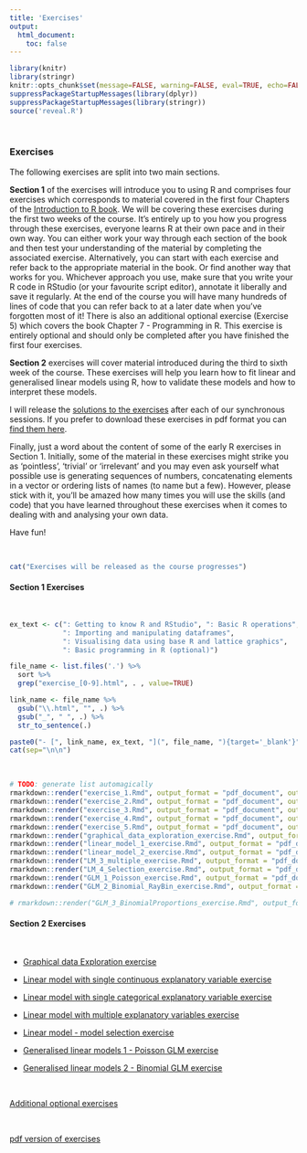 ```yaml
---
title: 'Exercises'
output: 
  html_document:
    toc: false
---
```


```r
library(knitr)
library(stringr)
knitr::opts_chunk$set(message=FALSE, warning=FALSE, eval=TRUE, echo=FALSE)
suppressPackageStartupMessages(library(dplyr))
suppressPackageStartupMessages(library(stringr))
source('reveal.R')
```

\  

### Exercises

The following exercises are split into two main sections.

**Section 1** of the exercises will introduce you to using R and comprises four exercises which corresponds to material covered in the first four Chapters of the [Introduction to R book](https://intro2r.com). We will be covering these exercises during the first two weeks of the course. It’s entirely up to you how you progress through these exercises, everyone learns R at their own pace and in their own way. You can either work your way through each section of the book and then test your understanding of the material by completing the associated exercise. Alternatively, you can start with each exercise and refer back to the appropriate material in the book. Or find another way that works for you. Whichever approach you use, make sure that you write your R code in RStudio (or your favourite script editor), annotate it liberally and save it regularly. At the end of the course you will have many hundreds of lines of code that you can refer back to at a later date when you’ve forgotten most of it! There is also an additional optional exercise (Exercise 5) which covers the book Chapter 7 - Programming in R. This exercise is entirely optional and should only be completed after you have finished the first four exercises. 

**Section 2** exercises will cover material introduced during the third to sixth week of the course. These exercises will help you learn how to fit linear and generalised linear models using R, how to validate these models and how to interpret these models.   

I will release the [solutions to the exercises](exercise_solutions.html){target="_blank"} after each of our synchronous sessions. If you prefer to download these exercises in pdf format you can [find them here](exercise_pdf.html){target="_blank"}. 

Finally, just a word about the content of some of the early R exercises in Section 1. Initially, some of the material in these exercises might strike you as ‘pointless’, ‘trivial’ or ‘irrelevant’ and you may even ask yourself what possible use is generating sequences of numbers, concatenating elements in a vector or ordering lists of names (to name but a few).  However, please stick with it, you’ll be amazed how many times you will use the skills (and code) that you have learned throughout these exercises when it comes to dealing with and analysing your own data. 

Have fun!

\  


```r
cat("Exercises will be released as the course progresses")
```

#### Section 1 Exercises

\  

```r
ex_text <- c(": Getting to know R and RStudio", ": Basic R operations", 
             ": Importing and manipulating dataframes", 
             ": Visualising data using base R and lattice graphics",
             ": Basic programming in R (optional)")

file_name <- list.files('.') %>%
  sort %>% 
  grep("exercise_[0-9].html", . , value=TRUE)

link_name <- file_name %>%
  gsub("\\.html", "", .) %>%
  gsub("_", " ", .) %>%
  str_to_sentence(.)

paste0("- [", link_name, ex_text, "](", file_name, "){target='_blank'}") %>%
cat(sep="\n\n")
```

\  

```r
# TODO: generate list automagically
rmarkdown::render("exercise_1.Rmd", output_format = "pdf_document", output_file = "./exercises/exercise_1.pdf", quiet = TRUE)
rmarkdown::render("exercise_2.Rmd", output_format = "pdf_document", output_file = "./exercises/exercise_2.pdf", quiet = TRUE)
rmarkdown::render("exercise_3.Rmd", output_format = "pdf_document", output_file = "./exercises/exercise_3.pdf", quiet = TRUE)
rmarkdown::render("exercise_4.Rmd", output_format = "pdf_document", output_file = "./exercises/exercise_4.pdf", quiet = TRUE)
rmarkdown::render("exercise_5.Rmd", output_format = "pdf_document", output_file = "./exercises/exercise_5.pdf", quiet = TRUE)
rmarkdown::render("graphical_data_exploration_exercise.Rmd", output_format = "pdf_document", output_file = "./exercises/graphical_data_exploration_exercise.pdf", quiet = TRUE)
rmarkdown::render("linear_model_1_exercise.Rmd", output_format = "pdf_document", output_file = "./exercises/linear_model_1_exercise.pdf", quiet = TRUE)
rmarkdown::render("linear_model_2_exercise.Rmd", output_format = "pdf_document", output_file = "./exercises/linear_model_2_exercise.pdf", quiet = TRUE)
rmarkdown::render("LM_3_multiple_exercise.Rmd", output_format = "pdf_document", output_file = "./exercises/linear_model_3_exercise.pdf", quiet = TRUE)
rmarkdown::render("LM_4_Selection_exercise.Rmd", output_format = "pdf_document", output_file = "./exercises/linear_model_4_exercise.pdf", quiet = TRUE)
rmarkdown::render("GLM_1_Poisson_exercise.Rmd", output_format = "pdf_document", output_file = "./exercises/GLM_1_Poisson_exercise.pdf", quiet = TRUE)
rmarkdown::render("GLM_2_Binomial_RayBin_exercise.Rmd", output_format = "pdf_document", output_file = "./exercises/GLM_2_Binomial_RayBin_exercise.pdf", quiet = TRUE)

# rmarkdown::render("GLM_3_BinomialProportions_exercise.Rmd", output_format = "pdf_document", output_file = "./exercises/GLM_3_BinomialProportions_exercise.pdf", quiet = TRUE)

```

#### Section 2 Exercises

\  

 - [Graphical data Exploration exercise](graphical_data_exploration_exercise.html)

 - [Linear model with single continuous explanatory variable exercise](linear_model_1_exercise.html)
 
 - [Linear model with single categorical explanatory variable exercise](linear_model_2_exercise.html)
 
 - [Linear model with multiple explanatory variables exercise](LM_3_multiple_exercise.html)
 
 - [Linear model - model selection exercise](LM_4_Selection_exercise.html)

 - [Generalised linear models 1 - Poisson GLM exercise](GLM_1_Poisson_exercise.html)

 - [Generalised linear models 2 - Binomial GLM exercise](GLM_2_Binomial_RayBin_exercise.html)
 
<!-- - [Generalised linear models 3 - Binomial GLM exercise (proportion data)](GLM_3_BinomialProportions_exercise.html)
-->

\  

[Additional optional exercises](optional_exercises.html)

\  

[pdf version of exercises](exercise_pdf.html)

